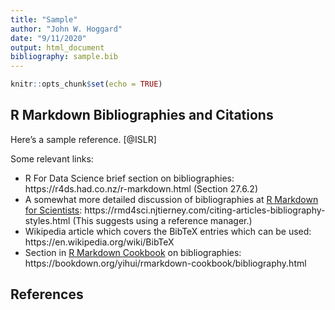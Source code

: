 ```yaml
---
title: "Sample"
author: "John W. Hoggard"
date: "9/11/2020"
output: html_document
bibliography: sample.bib
---
```


```r
knitr::opts_chunk$set(echo = TRUE)
```

## R Markdown Bibliographies and Citations

Here's a sample reference.  [@ISLR]

Some relevant links:

  *  R For Data Science brief section on bibliographies: https://r4ds.had.co.nz/r-markdown.html (Section 27.6.2)
  *  A somewhat more detailed discussion of bibliographies at [R Markdown for Scientists](https://rmd4sci.njtierney.com/):  https://rmd4sci.njtierney.com/citing-articles-bibliography-styles.html
  (This suggests using a reference manager.)
  *  Wikipedia article which covers the BibTeX entries which can be used: https://en.wikipedia.org/wiki/BibTeX
  *  Section in [R Markdown Cookbook](https://bookdown.org/yihui/rmarkdown-cookbook/) on bibliographies:  https://bookdown.org/yihui/rmarkdown-cookbook/bibliography.html

## References